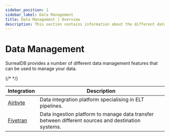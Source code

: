 ```yaml
---
sidebar_position: 1
sidebar_label: Data Management
title: Data Management | Overview
description: This section contains information about the different data management features of SurrealDB.
---
```



# Data Management

SurrealDB provides a number of different data management features that can be used to manage your data.

<table>
    <thead>
        <tr>
            <th>Integration</th>
            <th>Description</th>
        </tr>
    </thead>
    <tbody>
        {/* <tr>
            <td><a href="/docs/integrations/data-mangaement/airbyte">Airbyte</a></td>
            <td>Data integration platform specialising in ELT pipelines.</td>
        </tr> */}
        <tr>
            <td><a href="/docs/integrations/data-mangaement/fivetran">Fivetran</a></td>
            <td>Data ingestion platform to manage data transfer between different sources and destination systems.</td>
        </tr>
    </tbody>
</table>